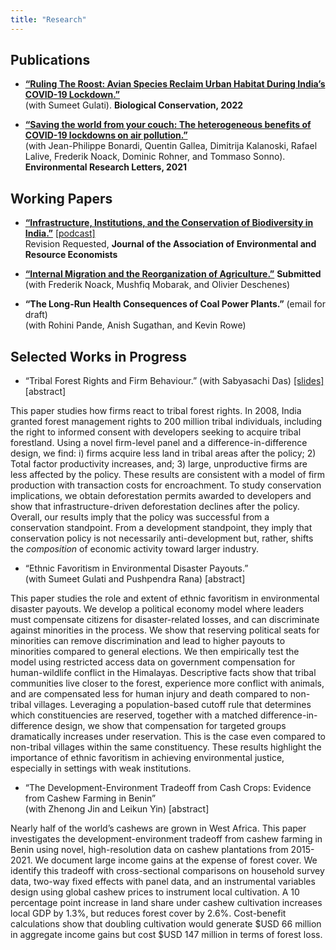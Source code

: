 ```yaml
---
title: "Research"
---
```


## Publications

* [**"Ruling The Roost: Avian Species Reclaim Urban Habitat During India's COVID-19 Lockdown."**](https://www.sciencedirect.com/science/article/pii/S0006320722001501)   
(with Sumeet Gulati). **Biological Conservation, 2022**

<!--   + **Media**: [Nature India](https://www.nature.com/articles/d44151-022-00060-2) -->

* [**"Saving the world from your couch: The heterogeneous benefits of COVID-19 lockdowns on air pollution."**](https://iopscience.iop.org/article/10.1088/1748-9326/abee4d)  
(with Jean-Philippe Bonardi, Quentin Gallea, Dimitrija Kalanoski, Rafael Lalive, Frederik Noack, Dominic Rohner, and Tommaso Sonno). **Environmental Research Letters, 2021**

<!--   + **Media**: [UBC Press Release](https://news.ubc.ca/2021/04/06/covid-19-lockdowns-only-reduced-air-pollution-in-some-parts-of-the-world/), [VoxEU](https://voxeu.org/article/pollution-reductions-during-lockdowns-can-teach-us-how-build-back-better), [The Conversation](https://theconversation.com/covid-19-lockdowns-improved-air-quality-in-some-cities-shedding-light-on-how-to-curb-pollution-158356), [I by IMD](https://iby.imd.org/sustainability/stay-home-to-save-the-world-not-so-fast/), [National Post](https://nationalpost.com/pmn/news-pmn/covid-19-lockdowns-improved-air-quality-in-some-cities-shedding-light-on-how-to-curb-pollution), [Global TV](https://globalnews.ca/video/7742442/ubc-study-finds-pollution-did-not-decrease-everywhere-during-pandemic/), [Vancouver is awesome](https://www.vancouverisawesome.com/coronavirus-covid-19-local-news/heres-why-covid-19-lockdowns-only-reduced-air-pollution-in-parts-of-the-world-3607865), [InfoTel](https://infotel.ca/newsitem/canada-saw-30-decrease-in-air-pollution-during-first-wave-lockdown-ubc-study/it82126), [24heures (French)](https://www.24heures.ch/la-pollution-a-baisse-beaucoup-plus-que-lactivite-economique-756413910716), [Radio Canada Internacional (Spanish)](https://www.rcinet.ca/es/2021/04/13/el-confinamiento-no-redujo-la-contaminacion-del-aire-tanto-como-se-esperaba/), [Spice Podcast](https://soundcloud.com/user-244969524-696484203/ubc-study-found-covid-19-lockdowns-only-reduced-air-pollution-in-some-parts-of-the-world) -->

## Working Papers

* [**"Infrastructure, Institutions, and the Conservation of Biodiversity in India."**](/pdf/rmadhok_jmp_2022.pdf) [[podcast]](https://ideasofindia.libsyn.com/next-guest)  
Revision Requested, **Journal of the Association of Environmental and Resource Economists** 

<!--   + **Presented At**: World Bank, Keio University, NBER Summer Institute (Environment & Energy Economics), AERE Summer Conference, PacDev, Camp Resources, Columbia Sustainable Development Workshop, Canadian Resource and Environmental Economics Association -->

<!--   + **Media**: [Ideas of India podcast](https://www.discoursemagazine.com/politics/2022/09/29/ideas-of-india-the-development-biodiversity-tradeoff-in-india/) -->


* [**"Internal Migration and the Reorganization of Agriculture."**](/pdf/2022_rural_urban_agriculture.pdf) **Submitted**  
(with Frederik Noack, Mushfiq Mobarak, and Olivier Deschenes)

<!--   + **Presented At**: UC San Diego 21CIC Seminar, Canadian Resource and Environmental Economics Association, 20th Occasional Workshop in Environmental and Resource Economics, OSWEET, PacDev, Western Economic Association -->

* **"The Long-Run Health Consequences of Coal Power Plants."**  (email for draft)  
(with Rohini Pande, Anish Sugathan, and Kevin Rowe)

## Selected Works in Progress

* "Tribal Forest Rights and Firm Behaviour." (with Sabyasachi Das)
[[slides]](/pdf/fra_slides.pdf) 
<a class="dropdown-toggle" onclick="toggleDropdown('dropdown-content-1')">[abstract]</a>  

<div id="dropdown-content-1" class="dropdown-content">  
This paper studies how firms react to tribal forest rights. In 2008, India granted forest management rights to 200 million tribal individuals, including the right to informed consent with developers seeking to acquire tribal forestland. Using a novel firm-level panel and a difference-in-difference design, we find: i) firms acquire less land in tribal areas after the policy; 2) Total factor productivity increases, and; 3) large, unproductive firms are less affected by the policy. These results are consistent with a model of firm production with transaction costs for encroachment. To study conservation implications, we obtain deforestation permits awarded to developers and show that infrastructure-driven deforestation declines after the policy. Overall, our results imply that the policy was successful from a conservation standpoint. From a development standpoint, they imply that conservation policy is not necessarily anti-development but, rather, shifts the *composition* of economic activity toward larger industry. 
</div> 

* "Ethnic Favoritism in Environmental Disaster Payouts."  
(with Sumeet Gulati and Pushpendra Rana)
<a class="dropdown-toggle" onclick="toggleDropdown('dropdown-content-2')">[abstract]</a> 

<div id="dropdown-content-2" class="dropdown-content">  
This paper studies the role and extent of ethnic favoritism in environmental disaster payouts. We develop a political economy model where leaders must compensate citizens for disaster-related losses, and can discriminate against minorities in the process. We show that reserving political seats for minorities can remove discrimination and lead to higher payouts to minorities compared to general elections. We then empirically test the model using restricted access data on government compensation for human-wildlife conflict in the Himalayas. Descriptive facts show that tribal communities live closer to the forest, experience more conflict with animals, and are compensated less for human injury and death compared to non-tribal villages. Leveraging a population-based cutoff rule that determines which constituencies are reserved, together with a matched difference-in-difference design, we show that compensation for targeted groups dramatically increases under reservation. This is the case even compared to non-tribal villages within the same constituency. These results highlight the importance of ethnic favoritism in achieving environmental justice, especially in settings with weak institutions.
</div> 

* "The Development-Environment Tradeoff from Cash Crops: Evidence from Cashew Farming in Benin"  
(with Zhenong Jin and Leikun Yin)
<a class="dropdown-toggle" onclick="toggleDropdown('dropdown-content-3')">[abstract]</a>  

<div id="dropdown-content-3" class="dropdown-content">  
  Nearly half of the world's cashews are grown in West Africa. This paper investigates the development-environment tradeoff from cashew farming in Benin using novel, high-resolution data on cashew plantations from 2015-2021. We document large income gains at the expense of forest cover. We identify this tradeoff with cross-sectional comparisons on household survey data, two-way fixed effects with panel data, and an instrumental variables design using global cashew prices to instrument local cultivation. A 10 percentage point increase in land share under cashew cultivation increases local GDP by 1.3%, but reduces forest cover by 2.6%. Cost-benefit calculations show that doubling cultivation would generate \$USD 66 million in aggregate income gains but cost \$USD 147 million in terms of forest loss. 
</div> 
